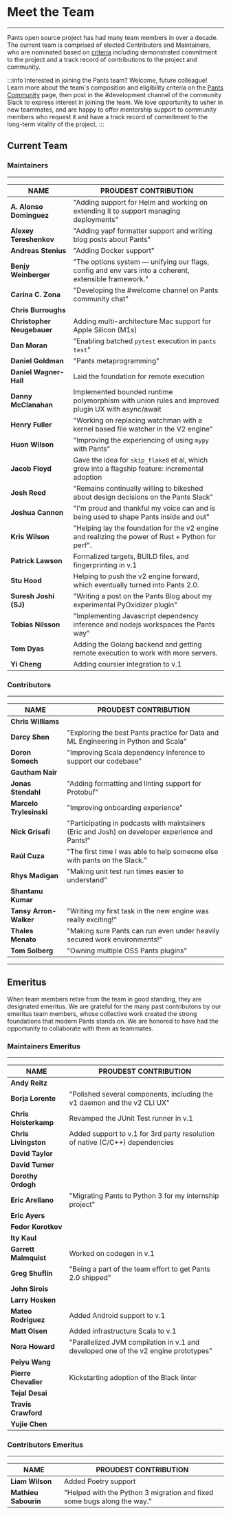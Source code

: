 # Meet the Team

---

Pants open source project has had many team members in over a decade. The current team is comprised of elected Contributors and Maintainers, who are nominated based on [criteria](/community/members#how-is-the-community-structured) including demonstrated commitment to the project and a track record of contributions to the project and community.

:::info Interested in joining the Pants team?
Welcome, future colleague! Learn more about the team's composition and eligibility criteria on
the [Pants Community](/community/members) page, then post in the #development channel of the
community Slack to express interest in joining the team. We love opportunity to usher in new
teammates, and are happy to offer mentorship support to community members who request it and
have a track record of commitment to the long-term vitality of the project.
:::

## Current Team

### Maintainers

---

| **NAME**                   | **PROUDEST CONTRIBUTION**                                                                             |
| -------------------------- | ----------------------------------------------------------------------------------------------------- |
| **A. Alonso Dominguez**    | "Adding support for Helm and working on extending it to support managing deployments"                 |
| **Alexey Tereshenkov**     | "Adding yapf formatter support and writing blog posts about Pants"                                    |
| **Andreas Stenius**        | "Adding Docker support"                                                                               |
| **Benjy Weinberger**       | "The options system — unifying our flags, config and env vars into a coherent, extensible framework." |
| **Carina C. Zona**         | "Developing the #welcome channel on Pants community chat"                                             |
| **Chris Burroughs**        |                                                                                                       |
| **Christopher Neugebauer** | Adding multi-architecture Mac support for Apple Silicon (M1s)                                         |
| **Dan Moran**              | "Enabling batched `pytest` execution in `pants test`"                                                 |
| **Daniel Goldman**         | "Pants metaprogramming"                                                                               |
| **Daniel Wagner-Hall**     | Laid the foundation for remote execution                                                              |
| **Danny McClanahan**       | Implemented bounded runtime polymorphism with union rules and improved plugin UX with async/await     |
| **Henry Fuller**           | "Working on replacing watchman with a kernel based file watcher in the V2 engine"                     |
| **Huon Wilson**            | "Improving the experiencing of using `mypy` with Pants"                                               |
| **Jacob Floyd**            | Gave the idea for `skip_flake8` et al, which grew into a flagship feature: incremental adoption       |
| **Josh Reed**              | "Remains continually willing to bikeshed about design decisions on the Pants Slack"                   |
| **Joshua Cannon**          | "I'm proud and thankful my voice can and is being used to shape Pants inside and out"                 |
| **Kris Wilson**            | "Helping lay the foundation for the v2 engine and realizing the power of Rust + Python for perf".     |
| **Patrick Lawson**         | Formalized targets, BUILD files, and fingerprinting in v.1                                            |
| **Stu Hood**               | Helping to push the v2 engine forward, which eventually turned into Pants 2.0.                        |
| **Suresh Joshi (SJ)**      | "Writing a post on the Pants Blog about my experimental PyOxidizer plugin"                            |
| **Tobias Nilsson**         | "Implementing Javascript dependency inference and nodejs workspaces the Pants way"                    |
| **Tom Dyas**               | Adding the Golang backend and getting remote execution to work with more servers.                     |
| **Yi Cheng**               | Adding coursier integration to v.1                                                                    |

### Contributors

---

| **NAME**                | **PROUDEST CONTRIBUTION**                                                                       |
| ----------------------- | ----------------------------------------------------------------------------------------------- |
| **Chris Williams**      |                                                                                                 |
| **Darcy Shen**          | "Exploring the best Pants practice for Data and ML Engineering in Python and Scala"             |
| **Doron Somech**        | "Improving Scala dependency inference to support our codebase"                                  |
| **Gautham Nair**        |                                                                                                 |
| **Jonas Stendahl**      | "Adding formatting and linting support for Protobuf"                                            |
| **Marcelo Trylesinski** | "Improving onboarding experience"                                                               |
| **Nick Grisafi**        | "Participating in podcasts with maintainers (Eric and Josh) on developer experience and Pants!" |
| **Raúl Cuza**           | "The first time I was able to help someone else with pants on the Slack."                       |
| **Rhys Madigan**        | "Making unit test run times easier to understand"                                               |
| **Shantanu Kumar**      |                                                                                                 |
| **Tansy Arron-Walker**  | "Writing my first task in the new engine was really exciting!"                                  |
| **Thales Menato**       | "Making sure Pants can run even under heavily secured work environments!"                       |
| **Tom Solberg**         | "Owning multiple OSS Pants plugins"                                                             |

---

## Emeritus

When team members retire from the team in good standing, they are designated emeritus. We are grateful for the many past contributons by our emeritus team members, whose collective work created the strong foundations that modern Pants stands on. We are honored to have had the opportunity to collaborate with them as teammates.

### Maintainers Emeritus

---

| **NAME**              | **PROUDEST CONTRIBUTION**                                                           |
| --------------------- | ----------------------------------------------------------------------------------- |
| **Andy Reitz**        |                                                                                     |
| **Borja Lorente**     | "Polished several components, including the v1 daemon and the v2 CLI UX"            |
| **Chris Heisterkamp** | Revamped the JUnit Test runner in v.1                                               |
| **Chris Livingston**  | Added support to v.1 for 3rd party resolution of native (C/C++) dependencies        |
| **David Taylor**      |                                                                                     |
| **David Turner**      |                                                                                     |
| **Dorothy Ordogh**    |                                                                                     |
| **Eric Arellano**     | "Migrating Pants to Python 3 for my internship project"                             |
| **Eric Ayers**        |                                                                                     |
| **Fedor Korotkov**    |                                                                                     |
| **Ity Kaul**          |                                                                                     |
| **Garrett Malmquist** | Worked on codegen in v.1                                                            |
| **Greg Shuflin**      | "Being a part of the team effort to get Pants 2.0 shipped"                          |
| **John Sirois**       |                                                                                     |
| **Larry Hosken**      |                                                                                     |
| **Mateo Rodriguez**   | Added Android support to v.1                                                        |
| **Matt Olsen**        | Added infrastructure Scala to v.1                                                   |
| **Nora Howard**       | "Parallelized JVM compilation in v.1 and developed one of the v2 engine prototypes" |
| **Peiyu Wang**        |                                                                                     |
| **Pierre Chevalier**  | Kickstarting adoption of the Black linter                                           |
| **Tejal Desai**       |                                                                                     |
| **Travis Crawford**   |                                                                                     |
| **Yujie Chen**        |                                                                                     |

### Contributors Emeritus

---

| **NAME**             | **PROUDEST CONTRIBUTION**                                               |
| -------------------- | ----------------------------------------------------------------------- |
| **Liam Wilson**      | Added Poetry support                                                    |
| **Mathieu Sabourin** | "Helped with the Python 3 migration and fixed some bugs along the way." |
